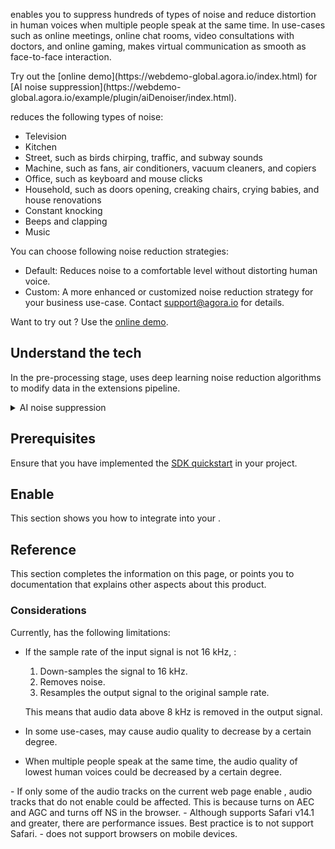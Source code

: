 

<Vg k="RTEE_NS" /> enables you to suppress hundreds of types of noise and reduce distortion in human voices when multiple people speak at the same time. In use-cases such as online meetings, online chat rooms, video consultations with doctors, and online gaming, <Vg k="RTEE_NS" /> makes virtual communication as smooth as face-to-face interaction.

<PlatformWrapper platform="web">
Try out the [online demo](https://webdemo-global.agora.io/index.html) for [AI noise suppression](https://webdemo-global.agora.io/example/plugin/aiDenoiser/index.html).
</PlatformWrapper>

<PlatformWrapper notAllowed="unreal. blueprint">

<a name="type"></a>
<Vg k="RTEE_NS" /> reduces the following types of noise:

- Television
- Kitchen
- Street, such as birds chirping, traffic, and subway sounds
- Machine, such as fans, air conditioners, vacuum cleaners, and copiers
- Office, such as keyboard and mouse clicks
- Household, such as doors opening, creaking chairs, crying babies, and house renovations
- Constant knocking
- Beeps and clapping
- Music

You can choose following noise reduction strategies:
- Default: Reduces noise to a comfortable level without distorting human voice.
- Custom: A more enhanced or customized noise reduction strategy for your business use-case. Contact [support@agora.io](mailto:support@agora.io) for details.

Want to try out <Vg k="RTEE_NS" />? Use the <a href="https://webdemo.agora.io/aiDenoiser/index.html">online demo</a>.

## Understand the tech

In the pre-processing stage, <Vg k="RTEE_NS"/> uses deep learning noise reduction algorithms to modify <audio src=""></audio> data in the extensions pipeline.

<details>
<summary>AI noise suppression</summary>

![](/images/extensions-marketplace/ai-noise-suppression.svg)
</details>

## Prerequisites

Ensure that you have implemented the [SDK quickstart](/realtime-communication/get-started/get-started-sdk) in your project.

## Enable <Vg k="RTEE_NS" /> 

This section shows you how to integrate <Vg k="RTEE_NS" /> into your <Vpl k="CLIENT" />. 

<ProjectImplement />

## Reference

This section completes the information on this page, or points you to documentation that explains other aspects about this product.

<Reference/>

### Considerations

Currently,  <Vg k="RTEE_NS" /> has the following limitations:

- If the sample rate of the input signal is not 16 kHz,  <Vg k="RTEE_NS" />:
    1. Down-samples the signal to 16 kHz.
    1. Removes noise.
    1. Resamples the output signal to the original sample rate.

    This means that audio data above 8 kHz is removed in the output signal.

- In some use-cases, <Vg k="RTEE_NS" /> may cause audio quality to decrease by a certain degree.
- When multiple people speak at the same time, the audio quality of lowest human voices could be decreased by a certain degree.

<PlatformWrapper platform="web">
- If only some of the audio tracks on the current web page enable <Vg k="RTEE_NS" />, audio tracks that do not enable <Vg k="RTEE_NS" /> could be affected. This is because <Vg k="RTEE_NS" /> turns on AEC and AGC and turns off NS in the browser.
- Although <Vg k="RTEE_NS" /> supports Safari v14.1 and greater, there are performance issues. Best practice is to not support Safari.
- <Vg k="RTEE_NS" /> does not support browsers on mobile devices.
</PlatformWrapper>

</PlatformWrapper>
<PlatformWrapper platform="unreal. blueprint">
<NotAvailable />
</PlatformWrapper>
